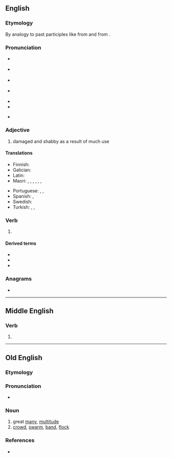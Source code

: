 ==English==

===Etymology===
By analogy to past participles like {{m|en|torn}} from {{m|en|tear}} and {{m|en|sworn}} from {{m|en|swear}}.

===Pronunciation===
* {{a|GenAm}} {{IPA|en|/wɔɹn/}}
* {{a|RP}} {{IPA|en|/wɔːn/}}
* {{a|rhotic|horse-hoarse}} {{IPA|en|/wo(ː)ɹn/}}
* {{a|nonrhotic|horse-hoarse}} {{IPA|en|/woən/}}
* {{audio|en|en-us-worn.ogg|Audio (US)}}
* {{rhymes|en|ɔː(ɹ)n}}
* {{homophones|en|warn}} {{qualifier|accents with the horse-hoarse merger}}

===Adjective===
{{en-adj}}

# damaged and shabby as a result of much use

====Translations====
{{trans-top|damaged and shabby from too much use}}
* Finnish: {{t+|fi|kulunut}}
* Galician: {{t+|gl|lampo}}
* Latin: {{t|la|trītus}}
* Maori: {{t|mi|nguture}}, {{t|mi|ruha}}, {{t|mi|ruwha}}, {{t|mi|tāwekoweko}}, {{t|mi|waikauere}}, {{t|mi|pūnguru}}, {{t|mi|pūnguru}}
{{trans-mid}}
* Portuguese: {{t|pt|gastado|m}}, {{t+|pt|gasto}}, {{t+|pt|surrado}}
* Spanish: {{t+|es|desgastado|m}}, {{t+|es|desgastada|f}}
* Swedish: {{t+|sv|sliten}}
* Turkish: {{t+|tr|aşınmış}}, {{t|tr|yıpranmış}}, {{t+|tr|yalama}}
{{trans-bottom}}

===Verb===
{{head|en|verb form}}

# {{past participle of|en|wear|nocat=1}}

====Derived terms====
* {{l|en|forworn}}
* {{l|en|outworn}}
* {{l|en|worn out}}

===Anagrams===
* {{anagrams|en|a=norw|Norw.|rown}}

----

==Middle English==

===Verb===
{{head|enm|verb form}}

# {{alt form|enm|weren}}

----

==Old English==

===Etymology===
{{rfe|ang}}

===Pronunciation===
* {{ang-IPA|worn}}

===Noun===
{{ang-noun|m}}

# great [[many]], [[multitude]]
# [[crowd]], [[swarm]], [[band]], [[flock]]

===References===
* {{R:ang:BT|worn|ref=036508}}
